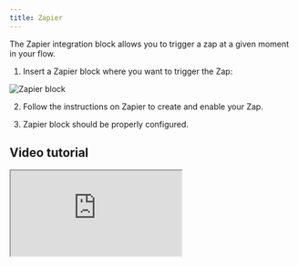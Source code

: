 ```yaml
---
title: Zapier
---
```


The Zapier integration block allows you to trigger a zap at a given moment in your flow.

1. Insert a Zapier block where you want to trigger the Zap:

<Frame>
  <img src="/images/blocks/integrations/zapier.png" alt="Zapier block" />
</Frame>

2. Follow the instructions on Zapier to create and enable your Zap.

3. Zapier block should be properly configured.

## Video tutorial

<div className="relative" style={{ paddingBottom: "64.5933014354067%" }}>
  <iframe
    src="https://www.youtube.com/embed/DqExIPl21dY"
    allowFullScreen
    className="absolute top-0 left-0 w-full h-full"
  />
</div>
